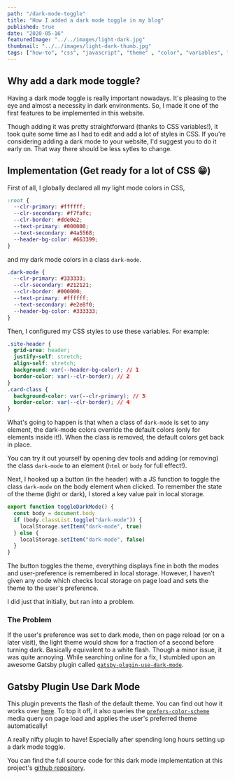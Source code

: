```yaml
---
path: "/dark-mode-toggle"
title: "How I added a dark mode toggle in my blog"
published: true
date: "2020-05-16"
featuredImage: "../../images/light-dark.jpg"
thumbnail: "../../images/light-dark-thumb.jpg"
tags: ["how-to", "css", "javascript", "theme" , "color", "variables", "plugin"]
---
```

## Why add a dark mode toggle?
Having a dark mode toggle is really important nowadays. It's pleasing to the eye and almost a necessity in dark environments. So, I made
it one of the first features to be implemented in this website. 

Though adding it was pretty straightforward (thanks to CSS variables!), it took quite some time as I had to edit and add a lot of styles in
CSS. If you're considering adding a dark mode to your website, I'd suggest you to do it early on. That way there should be less sytles
to change.

## Implementation (Get ready for a lot of CSS 😁)
First of all, l globally declared all my light mode colors in CSS,

```css
:root {
  --clr-primary: #ffffff;
  --clr-secondary: #f7fafc;
  --clr-border: #dde0e2;
  --text-primary: #000000;
  --text-secondary: #4a5568;
  --header-bg-color: #663399;
}
```

and my dark mode colors in a class `dark-mode`.

```css
.dark-mode {
  --clr-primary: #333333;
  --clr-secondary: #212121;
  --clr-border: #000000;
  --text-primary: #ffffff;
  --text-secondary: #e2e8f0;
  --header-bg-color: #333333;
}
```

Then, I configured my CSS styles to use these variables. For example:

```css
.site-header {
  grid-area: header;
  justify-self: stretch;
  align-self: stretch;
  background: var(--header-bg-color); // 1
  border-color: var(--clr-border); // 2
}
.card-class {
  background-color: var(--clr-primary); // 3
  border-color: var(--clr-border); // 4
}
```

What's going to happen is that when a class of `dark-mode` is set to any element, the dark-mode colors override the default colors
(only for elements inside it!). When the class is removed, the default colors get back in place.

You can try it out yourself by opening dev tools and adding (or removing) the class `dark-mode` to an element (`html` or `body` for full 
effect!).

Next, I hooked up a button (in the header) with a JS function to toggle the class `dark-mode` on the body element when clicked.
To remember the state of the theme (light or dark), I stored a key value pair in local storage.

```javascript
export function toggleDarkMode() {
  const body = document.body
  if (body.classList.toggle("dark-mode")) {
    localStorage.setItem("dark-mode", true)
  } else {
    localStorage.setItem("dark-mode", false)
  }
}
```

The button toggles the theme, everything displays fine in both the modes and user-preference is remembered in local storage.
However, I haven't given any code which checks local storage on page load and sets the theme to the user's preference.

I did just that initially, but ran into a problem.

### The Problem
If the user's preference was set to dark mode, then on page reload (or on a later visit), the light theme would show for a fraction of a 
second before turning dark. Basically equivalent to a white flash. Though a minor issue, it was quite annoying. While searching online
for a fix, I stumbled upon an awesome Gatsby plugin called 
[`gatsby-plugin-use-dark-mode`](https://www.gatsbyjs.org/packages/gatsby-plugin-use-dark-mode/).

## Gatsby Plugin Use Dark Mode
This plugin prevents the flash of the default theme. You can find out how it works over 
[here](https://github.com/donavon/use-dark-mode#that-flash). To top it off, it also queries the 
[`prefers-color-scheme`](https://developer.mozilla.org/en-US/docs/Web/CSS/@media/prefers-color-scheme) media query on page load 
and applies the user's preferred theme automatically!

 A really nifty plugin to have! Especially after spending long hours setting up a dark mode toggle.

 You can find the full source code for this dark mode implementation at this project's 
 [github repository](https://github.com/InfernoCoder11/personal-blog).